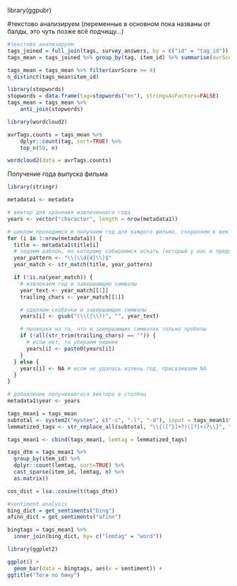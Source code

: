 library(ggpubr)


#текстово анализируем (переменные в основном пока названы от балды, это чуть позже всё подчищу...)
```r
#текстово анализируем
tags_joined = full_join(tags, survey_answers, by = c("id" = "tag_id"))
tags_mean = tags_joined %>% group_by(tag, item_id) %>% summarise(avrScore = mean(score))
```

```r
tags_mean = tags_mean %>% filter(avrScore >= 4)
n_distinct(tags_mean$item_id)
```

```r
library(stopwords)
stopwords = data.frame(tag=stopwords("en"), stringsAsFactors=FALSE)
tags_mean = tags_mean %>%
    anti_join(stopwords)
```

```r
library(wordcloud2)

avrTags.counts = tags_mean %>%
    dplyr::count(tag, sort=TRUE) %>% 
    top_n(50, n)

wordcloud2(data = avrTags.counts)
```

Получение года выпуска фильма
```r
library(stringr)

metadata1 <- metadata

# вектор для хранения извлеченного года
years <- vector("character", length = nrow(metadata1))

# циклом проходимся и получаем год для каждого фильма, сохраняем в вектор
for (i in 1:nrow(metadata1)) {
  title <- metadata1$title[i]
  # задаем шаблон, по которому собираемся искать (который у нас и представлен)
  year_pattern <- "\\(\\d{4}\\)$"
  year_match <- str_match(title, year_pattern)

  if (!is.na(year_match)) {
    # извлекаем год и завершающие символы
    year_text <- year_match[[1]]
    trailing_chars <- year_match[[1]]

    # удаляем скобочки и завершающие символы
    years[i] <- gsub("(\\(|\\))", "", year_text)

    # проверка на то, что в завершающих символах только пробелы
    if (!all(str_trim(trailing_chars) == "")) {
      # если нет, то убираем лишнее
      years[i] <- paste0(years[i])
    }
  } else {
    years[i] <- NA # если не удалось излечь год, присваиваем NA
  }
}

# добавление получившегося вектора в столбец
metadata1$year <- years
```


```r
tags_mean1 = tags_mean
subtotal <- system2("mystem", c("-c", "-l", "-d"), input = tags_mean1$tag, stdout=TRUE) 
lemmatized_tags <- str_replace_all(subtotal, "\\{([^}]+?)([?]+)?\\}", "\\1")

tags_mean1 <- cbind(tags_mean1, lemtag = lemmatized_tags)
```

```r
tags_dtm = tags_mean1 %>%
  group_by(item_id) %>%
  dplyr::count(lemtag, sort=TRUE) %>%
  cast_sparse(item_id, lemtag, n) %>% 
  as.matrix()

```


```r
cos_dist = lsa::cosine(t(tags_dtm))
```

```r
#sentiment analysis
bing_dict = get_sentiments("bing")
afinn_dict = get_sentiments("afinn")

bingtags = tags_mean1 %>% 
  inner_join(bing_dict, by= c("lemtag" = "word"))

library(ggplot2)

ggplot() +
  geom_bar(data = bingtags, aes(x = sentiment)) +
ggtitle("Теги по бину")

```

